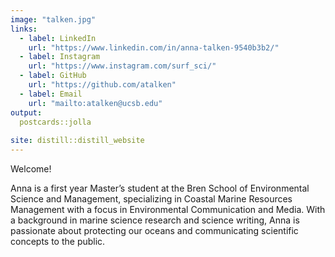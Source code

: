```yaml
---
image: "talken.jpg"
links:
  - label: LinkedIn
    url: "https://www.linkedin.com/in/anna-talken-9540b3b2/"
  - label: Instagram
    url: "https://www.instagram.com/surf_sci/"
  - label: GitHub
    url: "https://github.com/atalken"
  - label: Email
    url: "mailto:atalken@ucsb.edu"
output:
  postcards::jolla
  
site: distill::distill_website
---
```

 Welcome!

Anna is a first year Master's student at the Bren School of Environmental Science and Management, specializing in Coastal Marine Resources Management with a focus in Environmental Communication and Media. With a background in marine science research and science writing, Anna is passionate about protecting our oceans and communicating scientific concepts to the public. 
